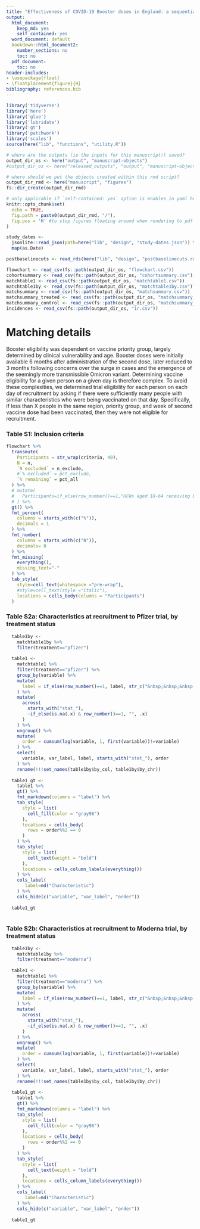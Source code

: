 ```yaml
---
title: "Effectiveness of COVID-19 Booster doses in England: a sequential trials study in OpenSAFELY: Supplementary materials"
output:
  html_document:
    keep_md: yes
    self_contained: yes
  word_document: default
  bookdown::html_document2:
    number_sections: no
    toc: no
  pdf_document:
    toc: no
header-includes:
- \usepackage{float} 
- \floatplacement{figure}{H}
bibliography: references.bib
---
```


```r

library('tidyverse')
library('here')
library('glue')
library('lubridate')
library('gt')
library('patchwork')
library('scales')
source(here("lib", "functions", "utility.R"))

# where are the outputs (ie the inputs for this manuscript!) saved?
output_dir_os <- here("output", "manuscript-objects")
#output_dir_os <- here("released_outputs", "output", "manuscript-objects")

# where should we put the objects created within this rmd script?
output_dir_rmd <- here("manuscript", "figures")
fs::dir_create(output_dir_rmd)

# only applicable if `self-contained: yes` option is enables in yaml header
knitr::opts_chunk$set(
  echo = TRUE,
  fig.path = paste0(output_dir_rmd, "/"),
  fig.pos = 'H' #to stop figures floating around when rendering to pdf
)

study_dates <-
  jsonlite::read_json(path=here("lib", "design", "study-dates.json")) %>%
  map(as.Date)

postbaselinecuts <- read_rds(here("lib", "design", "postbaselinecuts.rds"))

flowchart <- read_csv(fs::path(output_dir_os, "flowchart.csv"))
cohortsummary <- read_csv(fs::path(output_dir_os, "cohortsummary.csv"))
matchtable1 <- read_csv(fs::path(output_dir_os, "matchtable1.csv"))
matchtable1by <- read_csv(fs::path(output_dir_os, "matchtable1by.csv"))
matchsummary <- read_csv(fs::path(output_dir_os, "matchsummary.csv"))
matchsummary_treated <- read_csv(fs::path(output_dir_os, "matchsummary_treated.csv")) %>% filter(treated == 1L)
matchsummary_control <- read_csv(fs::path(output_dir_os, "matchsummary_treated.csv")) %>% filter(treated == 0L)
incidences <- read_csv(fs::path(output_dir_os, "ir.csv"))

```

\newpage


# Matching details

Booster eligibility was dependent on vaccine priority group, largely determined by clinical vulnerability and age. Booster doses were initially available 6 months after administration of the second dose, later reduced to 3 months following concerns over the surge in cases and the emergence of the seemingly more transmissible Omicron variant. Determining vaccine eligibility for a given person on a given day is therefore complex. To avoid these complexities, we determined trial eligibility for each person on each day of recruitment by asking if there were sufficiently many people with similar characteristics who were being vaccinated on that day. Specifically, if less than X people in the same region, priority group, and week of second vaccine dose had been vaccinated, then they were not eligible for recruitment.

### Table S1: Inclusion criteria

```r
flowchart %>%
  transmute(
    Participants = str_wrap(criteria, 40),
    N = n,
    `N excluded` = n_exclude,
    #`% excluded` = pct_exclude,
    `% remaining` = pct_all
  ) %>%
  # mutate(
  #   Participants=if_else(row_number()==1,"HCWs aged 18-64 receiving BNT162b2 or ChAdOx1 between 4 Jan and 28 Feb",  Participants)
  # ) %>%
  gt() %>%
  fmt_percent(
    columns = starts_with(c("%")),
    decimals = 1
  ) %>%
  fmt_number(
    columns = starts_with(c("N")),
    decimals= 0
  ) %>%
  fmt_missing(
    everything(),
    missing_text="-"
  ) %>%
  tab_style(
    style=cell_text(whitespace ="pre-wrap"),
    #style=cell_text(style ="italic"),
    locations = cells_body(columns = "Participants")
  )
```



\newpage
### Table S2a: Characteristics at recruitment to Pfizer trial, by treatment status


```r

  table1by <- 
    matchtable1by %>% 
    filter(treatment=="pfizer")
    
  table1 <- 
    matchtable1 %>%
    filter(treatment=="pfizer") %>%
    group_by(variable) %>%
    mutate(
      label = if_else(row_number()==1, label, str_c("&nbsp;&nbsp;&nbsp;", label)),
    ) %>%
    mutate(
      across(
        starts_with("stat_"),
        ~if_else(is.na(.x) & row_number()==1, "", .x)
      )
    ) %>%
    ungroup() %>%
    mutate(
      order = cumsum(lag(variable, 1, first(variable))!=variable)
    ) %>%
    select(
      variable, var_label, label, starts_with("stat_"), order
    ) %>%
    rename(!!!set_names(table1by$by_col, table1by$by_chr))
  
  table1_gt <-
    table1 %>%
    gt() %>%
    fmt_markdown(columns = "label") %>%
    tab_style(
      style = list(
        cell_fill(color = "gray96")
      ),
      locations = cells_body(
        rows = order%%2 == 0
      )
    ) %>%
    tab_style(
      style = list(
        cell_text(weight = "bold")
      ),
      locations = cells_column_labels(everything())
    ) %>%
    cols_label(
       label=md("Characteristic")
    ) %>%
    cols_hide(c("variable", "var_label", "order")) 
  
  table1_gt
  
```

### Table S2b: Characteristics at recruitment to Moderna trial, by treatment status

```r

  table1by <- 
    matchtable1by %>% 
    filter(treatment=="moderna")
    
  table1 <- 
    matchtable1 %>%
    filter(treatment=="moderna") %>%
    group_by(variable) %>%
    mutate(
      label = if_else(row_number()==1, label, str_c("&nbsp;&nbsp;&nbsp;", label)),
    ) %>%
    mutate(
      across(
        starts_with("stat_"),
        ~if_else(is.na(.x) & row_number()==1, "", .x)
      )
    ) %>%
    ungroup() %>%
    mutate(
      order = cumsum(lag(variable, 1, first(variable))!=variable)
    ) %>%
    select(
      variable, var_label, label, starts_with("stat_"), order
    ) %>%
    rename(!!!set_names(table1by$by_col, table1by$by_chr))
  
  table1_gt <-
    table1 %>%
    gt() %>%
    fmt_markdown(columns = "label") %>%
    tab_style(
      style = list(
        cell_fill(color = "gray96")
      ),
      locations = cells_body(
        rows = order%%2 == 0
      )
    ) %>%
    tab_style(
      style = list(
        cell_text(weight = "bold")
      ),
      locations = cells_column_labels(everything())
    ) %>%
    cols_label(
       label=md("Characteristic")
    ) %>%
    cols_hide(c("variable", "var_label", "order")) 
  
  table1_gt
  
```


\newpage
